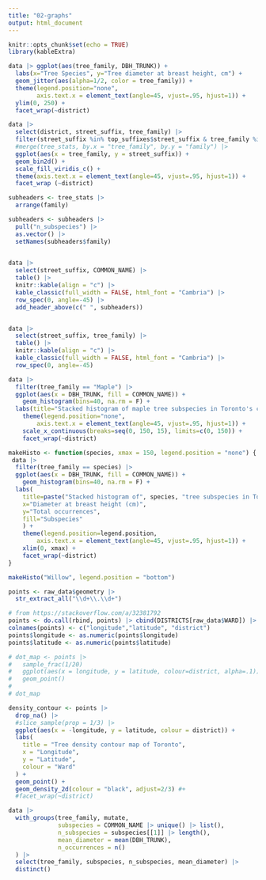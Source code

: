```yaml
---
title: "02-graphs"
output: html_document
---
```


```r
knitr::opts_chunk$set(echo = TRUE)
library(kableExtra)
```

```r
data |> ggplot(aes(tree_family, DBH_TRUNK)) +
  labs(x="Tree Species", y="Tree diameter at breast height, cm") +
  geom_jitter(aes(alpha=1/2, color = tree_family)) +
  theme(legend.position="none",
        axis.text.x = element_text(angle=45, vjust=.95, hjust=1)) +
  ylim(0, 250) +
  facet_wrap(~district)
```
```r
data |>
  select(district, street_suffix, tree_family) |>
  filter(street_suffix %in% top_suffixes$street_suffix & tree_family %in% top_trees) |>
  #merge(tree_stats, by.x = "tree_family", by.y = "family") |>
  ggplot(aes(x = tree_family, y = street_suffix)) +
  geom_bin2d() +
  scale_fill_viridis_c() +
  theme(axis.text.x = element_text(angle=45, vjust=.95, hjust=1)) +
  facet_wrap (~district)
```
```r
subheaders <- tree_stats |>
  arrange(family)

subheaders <- subheaders |>
  pull("n_subspecies") |>
  as.vector() |>
  setNames(subheaders$family)
  

data |>
  select(street_suffix, COMMON_NAME) |>
  table() |>
  knitr::kable(align = "c") |>
  kable_classic(full_width = FALSE, html_font = "Cambria") |>
  row_spec(0, angle=-45) |>
  add_header_above(c(" ", subheaders))


data |>
  select(street_suffix, tree_family) |>
  table() |>
  knitr::kable(align = "c") |>
  kable_classic(full_width = FALSE, html_font = "Cambria") |>
  row_spec(0, angle=-45)
```

```r
data |>
  filter(tree_family == "Maple") |>
  ggplot(aes(x = DBH_TRUNK, fill = COMMON_NAME)) +
    geom_histogram(bins=40, na.rm = F) +
  labs(title="Stacked histogram of maple tree subspecies in Toronto's communities by diameter", x="Diameter at breast height (cm)", y="Total occurrences") +
    theme(legend.position="none",
        axis.text.x = element_text(angle=45, vjust=.95, hjust=1)) +
    scale_x_continuous(breaks=seq(0, 150, 15), limits=c(0, 150)) +
    facet_wrap(~district)
```

```r

makeHisto <- function(species, xmax = 150, legend.position = "none") {
 data |>
  filter(tree_family == species) |>
  ggplot(aes(x = DBH_TRUNK, fill = COMMON_NAME)) +
    geom_histogram(bins=40, na.rm = F) +
  labs(
    title=paste("Stacked histogram of", species, "tree subspecies in Toronto's communities by diameter"),
    x="Diameter at breast height (cm)",
    y="Total occurrences",
    fill="Subspecies"
    ) +
    theme(legend.position=legend.position,
        axis.text.x = element_text(angle=45, vjust=.95, hjust=1)) +
    xlim(0, xmax) +
    facet_wrap(~district) 
}

makeHisto("Willow", legend.position = "bottom")
```

```r
points <- raw_data$geometry |>
  str_extract_all("\\d+\\.\\d+")

# from https://stackoverflow.com/a/32381792
points <- do.call(rbind, points) |> cbind(DISTRICTS[raw_data$WARD]) |> as.data.frame()
colnames(points) <- c("longitude","latitude", "district")
points$longitude <- as.numeric(points$longitude)
points$latitude <- as.numeric(points$latitude)

# dot_map <- points |>
#   sample_frac(1/20)
#   ggplot(aes(x = longitude, y = latitude, colour=district, alpha=.1)) +
#   geom_point()
# 
# dot_map

```

```r
density_contour <- points |>
  drop_na() |>
  #slice_sample(prop = 1/3) |>
  ggplot(aes(x = -longitude, y = latitude, colour = district)) +
  labs(
    title = "Tree density contour map of Toronto",
    x = "Longitude",
    y = "Latitude",
    colour = "Ward"
  ) +
  geom_point() +
  geom_density_2d(colour = "black", adjust=2/3) #+
  #facet_wrap(~district)
```

```r
data |>
  with_groups(tree_family, mutate,
              subspecies = COMMON_NAME |> unique() |> list(),
              n_subspecies = subspecies[[1]] |> length(),
              mean_diameter = mean(DBH_TRUNK),
              n_occurrences = n()
  ) |>
  select(tree_family, subspecies, n_subspecies, mean_diameter) |>
  distinct()
```


